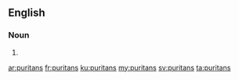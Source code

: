 ==English==

===Noun===
{{head|en|noun plural form}}

# {{plural of|puritan|lang=en}}

[[ar:puritans]]
[[fr:puritans]]
[[ku:puritans]]
[[my:puritans]]
[[sv:puritans]]
[[ta:puritans]]